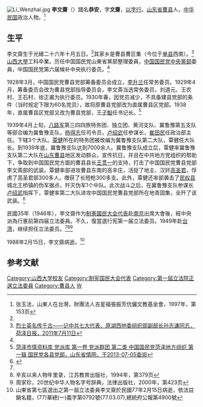 [[File:Li_Wenzhai.jpg|thumb]]
'''李文齋'''（{{bd|1900年||1988年|2月15日}}）譜名'''恭安'''，字'''文齋'''，[[以字行|以字行]]。[[山东省|山东省]][[曹县|曹县]]人，[[中华民国|中华民国]]政治人物。<ref name=zyf>张玉法，山東人在台灣，財團法人吉星福張振芳伉儷文教基金會，1997年，第153页</ref>

==生平==
李文齋生于光緒二十六年十月五日。<ref name=zyf/>其家乡是曹县曹叵集（今位于[[单县|单县]]西南）。<ref name=hzrb>[http://epaper.hezeribao.com/shtml/hzrb/20110711/481663.shtml 烈士英名传千古——记中共七大代表、原湖西地委组织部副部长孙志谦同志，荷泽日报，2011年7月11日]{{dead link|date=2018年3月 |bot=InternetArchiveBot |fix-attempted=yes }}</ref>[[山西大學|山西大學]]工科卒業。历任中国国民党山東省黨部整理委員，[[中国国民党中央黨部|中国国民党中央黨部]]委員，中国国民党第六届候补中央执行委员。<ref name=zyf/>

1928年3月，中国国民党曹县党部筹备委员会成立，[[李升兰|李升兰]]任常务委员。1929年4月，筹备委员会改为曹县党部指导委员会，李文斋当选常务委员，刘道元、王农村、王石村、徐正甫为执行委员。1930年春，因党员减少，不具备建县党部的条件（当时规定下限为60名党员），故将原曹县党部改为直属曹县区党部。1938年，直属曹县区党部又改为曹县党部，[[王子魁|王子魁]]任书记长。<ref>[http://www.infobase.gov.cn/bin/mse.exe?K=bh&A=9&rec=12&run=13 菏泽市情资料库 党派库  第一卷 党派群团 第二类 中国国民党菏泽地方组织 第一辑 国民党各县党部，山东省情网，于2013-07-05查阅]{{dead link|date=2018年3月 |bot=InternetArchiveBot |fix-attempted=yes }}</ref>

1939年4月上旬，[[八路军|八路军]]第三四四旅特务团、独立团、黄河支队、冀鲁豫第五支队等部合编为冀鲁豫支队，[[杨得志|杨得志]]任司令员，[[卢绍武|卢绍武]]任参谋长，[[崔田民|崔田民]]任政治部主任。下辖3个大队。[[覃健|覃健]]所在的特务团被改编为冀鲁豫支队第二大队，覃健任大队长。到1939年底，冀鲁豫支队达到7000余人。冀鲁豫支队成立后，覃健率冀鲁豫支队第二大队在[[山东|山东]][[曹县|曹县]]地区发动群众，宣传抗日，并且在中共地方党组织的帮助下，争取到中国国民党方面的曹县县长[[王贯一_(飞行员)|王贯一]]的支持，打击了中国国民党曹县党部李文斋部的武装。覃健率部进攻曹县东南的高辛庄，活捉了地主、汉奸[[高圣君|高圣君]]，俘虏了高圣君部300多人，缴获了长短枪300多支。此外，覃健还率部袭击了[[民权县|民权县]]城北王桥镇的伪军据点，歼灭伪军1个中队。此次战斗之后，在冀鲁豫支队参谋长[[卢绍武|卢绍武]]指挥下，覃健率第二大队进攻中国国民党曹县党部所在地青固集，全歼了该武装。<ref>{{Cite web |url=http://hcrb.hcwang.cn/html/2012-01/07/content_31132.htm |title=战斗在冀鲁豫边区，河池日报，2012年1月7日 |access-date=2013年7月5日 |archive-date=2016年3月4日 |archive-url=https://web.archive.org/web/20160304191915/http://hcrb.hcwang.cn/html/2012-01/07/content_31132.htm |dead-url=no }}</ref>

民國35年（1946年），李文齋作为[[制憲國民大会代表|制憲國民大会代表]]赴[[南京|南京]]出席大會後，經中央派為行憲前第四届立法委員。不久，復當選行宪第一届立法委员。1949年赴[[台湾|台湾]]，继续担任立法委员。<ref name=zyf/><ref>辛亥以来人物年里录，江苏教育出版社，1994年，第379页</ref><ref>周家珍，20世纪中华人物名字号辞典，法律出版社，2000年，第423页</ref>

1988年2月15日，李文齋病逝。<ref>山東省第七區選出之第一屆立法委員李文齋於民國77年2月15日病逝，依法註銷名籍，(77)華總(一)義字第0792號(77.03.07),總統府公報第4900號</ref>

==参考文献==
{{reflist}}

{{第4屆中華民國訓政時期立法委員名單}}

{{DEFAULTSORT:Li李}}
[[Category:山西大学校友|Category:山西大学校友]]
[[Category:制宪国民大会代表|Category:制宪国民大会代表]]
[[Category:第一屆立法院正選立法委員|Category:第一屆立法院正選立法委員]]
[[Category:曹县人|Category:曹县人]]
[[Category:李姓|W]]